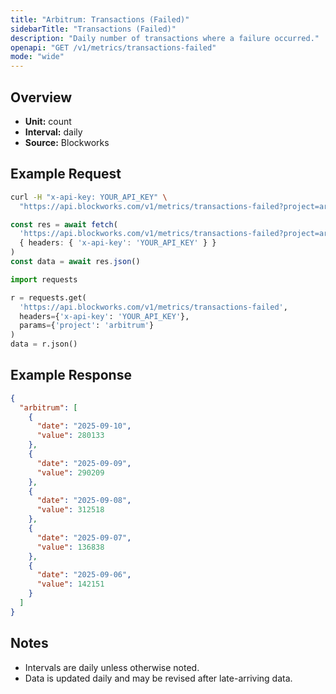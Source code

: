 ```yaml
---
title: "Arbitrum: Transactions (Failed)"
sidebarTitle: "Transactions (Failed)"
description: "Daily number of transactions where a failure occurred."
openapi: "GET /v1/metrics/transactions-failed"
mode: "wide"
---
```


## Overview

- **Unit:** count
- **Interval:** daily
- **Source:** Blockworks

## Example Request

<CodeGroup>

```bash cURL
curl -H "x-api-key: YOUR_API_KEY" \
  "https://api.blockworks.com/v1/metrics/transactions-failed?project=arbitrum"
```

```typescript TypeScript
const res = await fetch(
  'https://api.blockworks.com/v1/metrics/transactions-failed?project=arbitrum',
  { headers: { 'x-api-key': 'YOUR_API_KEY' } }
)
const data = await res.json()
```

```python Python
import requests

r = requests.get(
  'https://api.blockworks.com/v1/metrics/transactions-failed',
  headers={'x-api-key': 'YOUR_API_KEY'},
  params={'project': 'arbitrum'}
)
data = r.json()
```

</CodeGroup>

## Example Response

```json
{
  "arbitrum": [
    {
      "date": "2025-09-10",
      "value": 280133
    },
    {
      "date": "2025-09-09",
      "value": 290209
    },
    {
      "date": "2025-09-08",
      "value": 312518
    },
    {
      "date": "2025-09-07",
      "value": 136838
    },
    {
      "date": "2025-09-06",
      "value": 142151
    }
  ]
}
```

## Notes
- Intervals are daily unless otherwise noted.
- Data is updated daily and may be revised after late-arriving data.